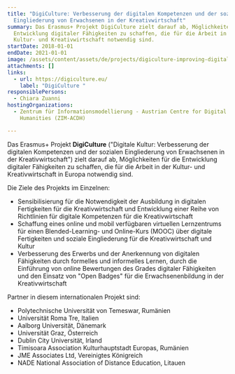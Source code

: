 ```yaml
---
title: "DigiCulture: Verbesserung der digitalen Kompetenzen und der sozialen
  Eingliederung von Erwachsenen in der Kreativwirtschaft"
summary: Das Erasmus+ Projekt DigiCulture zielt darauf ab, Möglichkeiten für die
  Entwicklung digitaler Fähigkeiten zu schaffen, die für die Arbeit in der
  Kultur- und Kreativwirtschaft notwendig sind.
startDate: 2018-01-01
endDate: 2021-01-01
image: /assets/content/assets/de/projects/digiculture-improving-digital-competences-and-social-inclusion-adults-creative-industries/logo_digital_culture-01.png
attachments: []
links:
  - url: https://digiculture.eu/
    label: "DigiCulture "
responsiblePersons:
  - Chiara Zuanni
hostingOrganizations:
  - Zentrum für Informationsmodellierung - Austrian Centre for Digital
    Humanities (ZIM-ACDH)

---
```

Das Erasmus+ Projekt **DigiCulture** ("Digitale Kultur: Verbesserung der digitalen Kompetenzen und der sozialen Eingliederung von Erwachsenen in der Kreativwirtschaft") zielt darauf ab, Möglichkeiten für die Entwicklung digitaler Fähigkeiten zu schaffen, die für die Arbeit in der Kultur- und Kreativwirtschaft in Europa notwendig sind.

Die Ziele des Projekts im Einzelnen:

*   Sensibilisierung für die Notwendigkeit der Ausbildung in digitalen Fertigkeiten für die Kreativwirtschaft und Entwicklung einer Reihe von Richtlinien für digitale Kompetenzen für die Kreativwirtschaft
*   Schaffung eines online und mobil verfügbaren virtuellen Lernzentrums für einen Blended-Learning- und Online-Kurs (MOOC) über digitale Fertigkeiten und soziale Eingliederung für die Kreativwirtschaft und Kultur
*   Verbesserung des Erwerbs und der Anerkennung von digitalen Fähigkeiten durch formelles und informelles Lernen, durch die Einführung von online Bewertungen des Grades digitaler Fähigkeiten und den Einsatz von "Open Badges" für die Erwachsenenbildung in der Kreativwirtschaft

Partner in diesem internationalen Projekt sind:

*   Polytechnische Universität von Temeswar, Rumänien
*   Universität Roma Tre, Italien
*   Aalborg Universität, Dänemark
*   Universität Graz, Österreich
*   Dublin City Universität, Irland
*   Timisoara Association Kulturhauptstadt Europas, Rumänien
*   JME Associates Ltd, Vereinigtes Königreich
*   NADE National Association of Distance Education, Litauen
